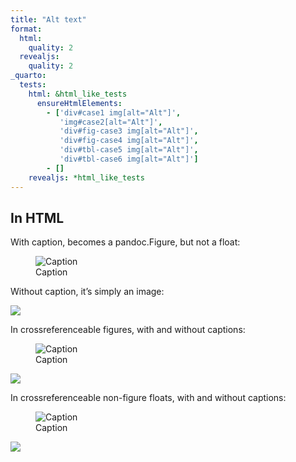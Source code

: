 ```yaml
---
title: "Alt text"
format:
  html:
    quality: 2
  revealjs:
    quality: 2
_quarto:
  tests:
    html: &html_like_tests
      ensureHtmlElements:
        - ['div#case1 img[alt="Alt"]', 
           'img#case2[alt="Alt"]',
           'div#fig-case3 img[alt="Alt"]',
           'div#fig-case4 img[alt="Alt"]',
           'div#tbl-case5 img[alt="Alt"]',
           'div#tbl-case6 img[alt="Alt"]']
        - []
    revealjs: *html_like_tests
---
```


## In HTML

With caption, becomes a pandoc.Figure, but not a float:

![Caption](https://placeholder.co/400/400){#case1 fig-alt="Alt"}

Without caption, it's simply an image:

![](https://placeholder.co/400/400){#case2 fig-alt="Alt"}

In crossreferenceable figures, with and without captions:

![Caption](https://placeholder.co/400/400){#fig-case3 fig-alt="Alt"}

![](https://placeholder.co/400/400){#fig-case4 fig-alt="Alt"}

In crossreferenceable non-figure floats, with and without captions:

![Caption](https://placeholder.co/400/400){#tbl-case5 fig-alt="Alt"}

![](https://placeholder.co/400/400){#tbl-case6 fig-alt="Alt"}



